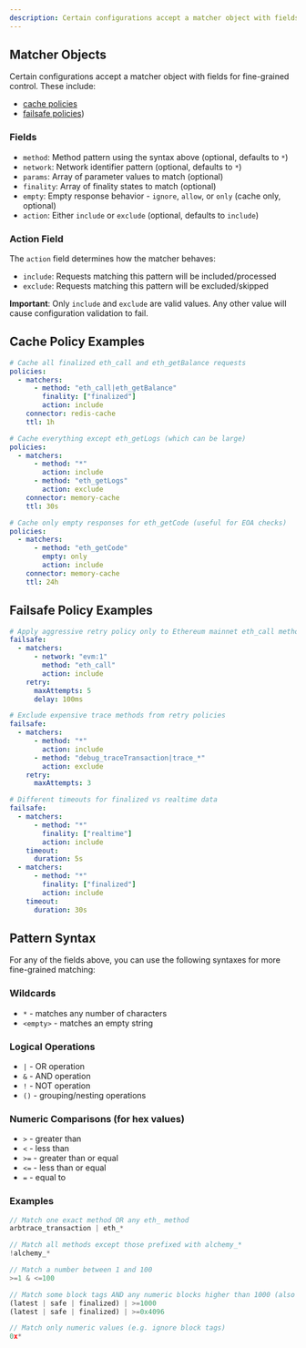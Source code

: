 ```yaml
---
description: Certain configurations accept a matcher object with fields for fine-grained control.
---
```


## Matcher Objects

Certain configurations accept a matcher object with fields for fine-grained control. These include:

- [cache policies](/config/database/evm-json-rpc-cache)
- [failsafe policies](/config/failsafe))

### Fields
- `method`: Method pattern using the syntax above (optional, defaults to `*`)
- `network`: Network identifier pattern (optional, defaults to `*`)
- `params`: Array of parameter values to match (optional)
- `finality`: Array of finality states to match (optional)
- `empty`: Empty response behavior - `ignore`, `allow`, or `only` (cache only, optional)
- `action`: Either `include` or `exclude` (optional, defaults to `include`)

### Action Field
The `action` field determines how the matcher behaves:
- `include`: Requests matching this pattern will be included/processed
- `exclude`: Requests matching this pattern will be excluded/skipped

**Important**: Only `include` and `exclude` are valid values. Any other value will cause configuration validation to fail.

## Cache Policy Examples

```yaml
# Cache all finalized eth_call and eth_getBalance requests
policies:
  - matchers:
      - method: "eth_call|eth_getBalance"
        finality: ["finalized"]
        action: include
    connector: redis-cache
    ttl: 1h

# Cache everything except eth_getLogs (which can be large)
policies:
  - matchers:
      - method: "*"
        action: include
      - method: "eth_getLogs"
        action: exclude
    connector: memory-cache
    ttl: 30s

# Cache only empty responses for eth_getCode (useful for EOA checks)
policies:
  - matchers:
      - method: "eth_getCode"
        empty: only
        action: include
    connector: memory-cache
    ttl: 24h
```

## Failsafe Policy Examples

```yaml
# Apply aggressive retry policy only to Ethereum mainnet eth_call methods
failsafe:
  - matchers:
      - network: "evm:1"
        method: "eth_call"
        action: include
    retry:
      maxAttempts: 5
      delay: 100ms

# Exclude expensive trace methods from retry policies
failsafe:
  - matchers:
      - method: "*"
        action: include
      - method: "debug_traceTransaction|trace_*"
        action: exclude
    retry:
      maxAttempts: 3

# Different timeouts for finalized vs realtime data
failsafe:
  - matchers:
      - method: "*"
        finality: ["realtime"]
        action: include
    timeout:
      duration: 5s
  - matchers:
      - method: "*"
        finality: ["finalized"]
        action: include
    timeout:
      duration: 30s
```

## Pattern Syntax

For any of the fields above, you can use the following syntaxes for more fine-grained matching:

### Wildcards
- `*` - matches any number of characters
- `<empty>` - matches an empty string

### Logical Operations
- `|` - OR operation
- `&` - AND operation
- `!` - NOT operation
- `()` - grouping/nesting operations

### Numeric Comparisons (for hex values)
- `>` - greater than
- `<` - less than
- `>=` - greater than or equal
- `<=` - less than or equal
- `=` - equal to

### Examples

```js
// Match one exact method OR any eth_ method
arbtrace_transaction | eth_*

// Match all methods except those prefixed with alchemy_*
!alchemy_*

// Match a number between 1 and 100
>=1 & <=100

// Match some block tags AND any numeric blocks higher than 1000 (also with hex example)
(latest | safe | finalized) | >=1000
(latest | safe | finalized) | >=0x4096

// Match only numeric values (e.g. ignore block tags)
0x*
```